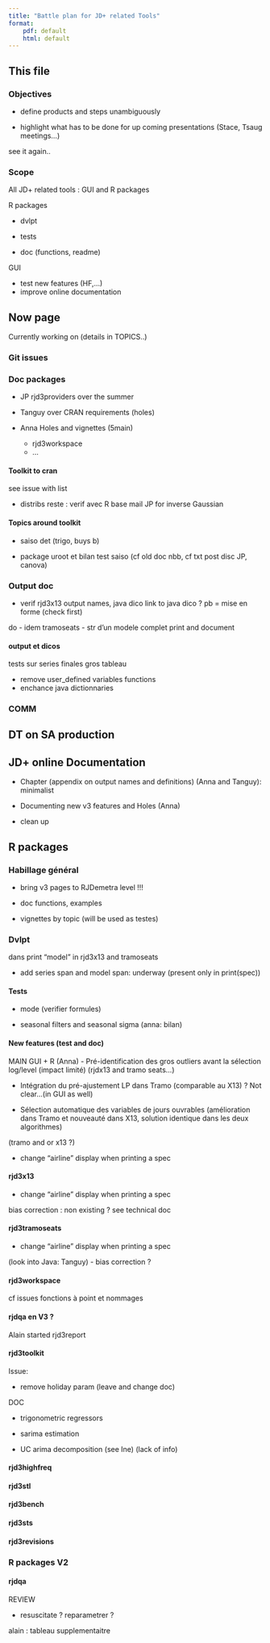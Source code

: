 ```yaml
---
title: "Battle plan for JD+ related Tools"
format:
    pdf: default
    html: default
---
```



## This file 

### Objectives 

- define products and steps unambiguously

- highlight what has to be done for up coming presentations (Stace, Tsaug meetings...)

see it again..

### Scope 

All JD+ related tools : GUI and R packages 

R packages 

- dvlpt 

- tests

- doc (functions, readme)

GUI 

- test new features (HF,...)
- improve online documentation 

## Now page

Currently working on (details in TOPICS..)

### Git issues


### Doc packages 

- JP rjd3providers over the summer 

- Tanguy over CRAN requirements (holes)

- Anna Holes and vignettes (5main)
    - rjd3workspace 
    - ...
    
#### Toolkit to cran 

see issue with list 

- distribs 
reste : verif avec R base 
mail JP for inverse Gaussian 

#### Topics around toolkit 

- saiso det (trigo, buys b)

- package uroot et bilan test saiso 
(cf old doc nbb, cf txt post disc JP, canova)

### Output doc 

- verif rjd3x13 output names, java dico 
link to java dico ?
pb = mise en forme (check first)

do
- idem tramoseats
- str d'un modele complet print and document 



#### output et dicos 

tests sur series finales
gros tableau 

- remove user_defined variables functions
- enchance java dictionnaries 

### COMM

## DT on SA production 


## JD+ online Documentation 

- Chapter (appendix on output names and definitions) (Anna and Tanguy): minimalist 

- Documenting new v3 features and Holes (Anna)

- clean up 

## R packages 

### Habillage général

- bring v3 pages to RJDemetra level !!!

- doc functions, examples 

- vignettes by topic (will be used as testes)

### Dvlpt 

dans print "model" in rjd3x13 and tramoseats 

- add series span and model span: underway
(present only in print(spec))

#### Tests

- mode (verifier formules)

- seasonal filters and seasonal sigma (anna: bilan)

#### New features (test and doc)


MAIN GUI + R
(Anna)
-	Pré-identification des gros outliers avant la sélection log/level (impact limité)
(rjdx13 and tramo seats...)

-	Intégration du pré-ajustement LP dans Tramo (comparable au X13) ? Not clear...(in GUI as well)

-	Sélection automatique des variables de jours ouvrables (amélioration dans Tramo et nouveauté dans X13, solution identique dans les deux algorithmes)

(tramo and or x13 ?)

- change "airline" display when printing a spec 

#### rjd3x13

- change "airline" display when printing a spec 

bias correction : non existing ? see technical doc

#### rjd3tramoseats 

- change "airline" display when printing a spec 

(look into Java: Tanguy)
- bias correction ?


#### rjd3workspace

cf issues fonctions à point et nommages


#### rjdqa en V3 ?

Alain started rjd3report 

#### rjd3toolkit 

Issue:

- remove holiday param (leave and change doc)

DOC

- trigonometric regressors

- sarima estimation

- UC arima decomposition (see Ine) (lack of info)

#### rjd3highfreq 

#### rjd3stl 


#### rjd3bench

#### rjd3sts 

#### rjd3revisions

### R packages V2


#### rjdqa 

REVIEW

- resuscitate ? reparametrer ?

alain : tableau supplementaitre



                                                                                                                                 







